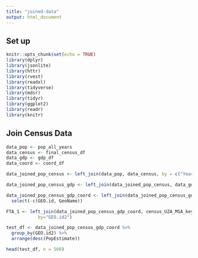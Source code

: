 ```yaml
---
title: "joined-data"
output: html_document
---
```


## Set up
```r
knitr::opts_chunk$set(echo = TRUE)
library(dplyr)
library(jsonlite)
library(httr)
library(rvest)
library(readxl)
library(tidyverse)
library(mdsr)   
library(tidyr)
library(ggplot2)
library(readr)
library(knitr)
```

## Join Census Data
```r

data_pop <- pop_all_years
data_census <- final_census_df
data_gdp <- gdp_df
data_coord <- coord_df

data_joined_pop_census <- left_join(data_pop, data_census, by = c("Year", "GEO.id", "GEO.id2", "GEO.display-label"))

data_joined_pop_census_gdp <- left_join(data_joined_pop_census, data_gdp, by = c("GEO.id2", "Year"))

data_joined_pop_census_gdp_coord <- left_join(data_joined_pop_census_gdp, coord_df, by = c("GEO.id2", "GEO.display-label")) %>% 
  select(-c(GEO.id, GeoName))

```

```r
FTA_1 <- left_join(data_joined_pop_census_gdp_coord, census_UZA_MSA_key,
            by="GEO.id2")

test_df <- data_joined_pop_census_gdp_coord %>% 
  group_by(GEO.id2) %>% 
  arrange(desc(PopEstimate)) 

head(test_df, n = 500)
```
